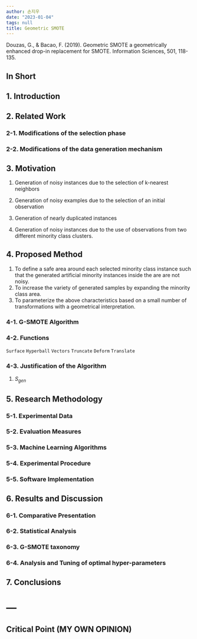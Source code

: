 ```yaml
---
author: 손지우
date: "2023-01-04"
tags: null
title: Geometric SMOTE
---
```


Douzas, G., & Bacao, F. (2019). Geometric SMOTE a geometrically enhanced drop-in replacement for SMOTE. Information Sciences, 501, 118-135. <!--more-->

## In Short

## 1. Introduction

## 2. Related Work

### 2-1. Modifications of the selection phase

### 2-2. Modifications of the data generation mechanism

## 3. Motivation

1.  Generation of noisy instances due to the selection of k-nearest neighbors

2.  Generation of noisy examples due to the selection of an initial observation

3.  Generation of nearly duplicated instances

4.  Generation of noisy instances due to the use of observations from two different minority class clusters.

## 4. Proposed Method

1.  To define a safe area around each selected minority class instance such that the generated artificial minority instances inside the are are not noisy.
2.  To increase the variety of generated samples by expanding the minority class area.
3.  To parameterize the above characteristics based on a small number of transformations with a geometrical interpretation.

### 4-1. G-SMOTE Algorithm

### 4-2. Functions
`Surface`
`Hyperball`
`Vectors`
`Truncate`
`Deform`
`Translate`

### 4-3. Justification of the Algorithm

1. $S_{gen}$


## 5. Research Methodology

### 5-1. Experimental Data
### 5-2. Evaluation Measures
### 5-3. Machine Learning Algorithms
### 5-4. Experimental Procedure
### 5-5. Software Implementation

## 6. Results and Discussion

### 6-1. Comparative Presentation 
### 6-2. Statistical Analysis
### 6-3. G-SMOTE taxonomy
### 6-4. Analysis and Tuning of optimal hyper-parameters

## 7. Conclusions

# ---

## Critical Point (MY OWN OPINION)

